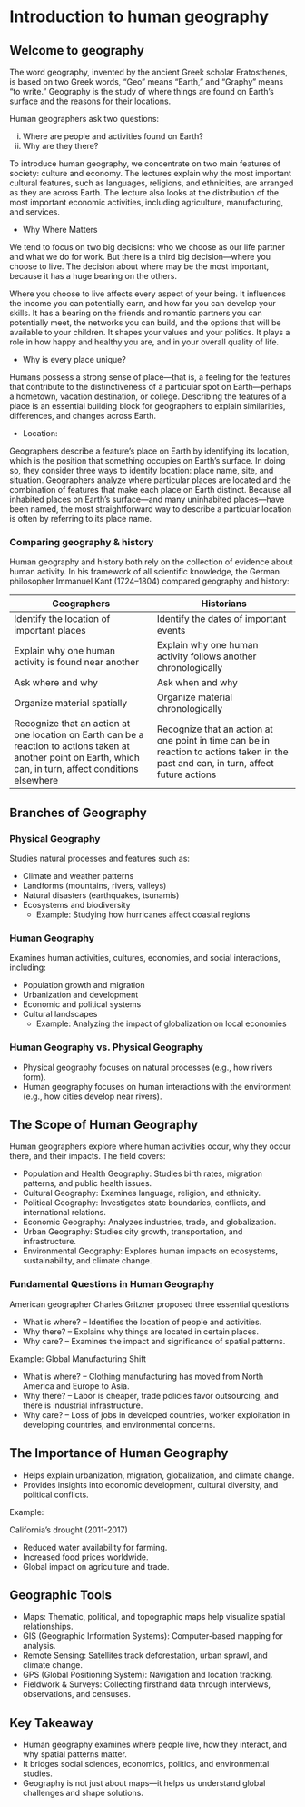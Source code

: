 # Introduction to human geography

## Welcome to geography

The word geography, invented by the ancient Greek scholar Eratosthenes, is based on two Greek words, "Geo" means “Earth,” and "Graphy" means “to write.” Geography is the study of where things are found on Earth's surface and the reasons for their locations.

Human geographers ask two questions:

(i) Where are people and activities found on Earth?
(ii) Why are they there?

To introduce human geography, we concentrate on two main features of society: culture and economy. The lectures explain why the most important cultural features, such as languages, religions, and ethnicities, are arranged as they are across Earth. The lecture also looks at the distribution of the most important economic activities, including agriculture, manufacturing, and services.

-   Why Where Matters

We tend to focus on two big decisions: who we choose as our life partner and what we do for work. But there is a third big decision—where you choose to live. The decision about where may be the most important, because it has a huge bearing on the others.

Where you choose to live affects every aspect of your being. It influences the income you can potentially earn, and how far you can develop your skills. It has a bearing on the friends and romantic partners you can potentially meet, the networks you can build, and the options that will be available to your children. It shapes your values and your politics. It plays a role in how happy and healthy you are, and in your overall quality of life.

-   Why is every place unique?

Humans possess a strong sense of place—that is, a feeling for the features that contribute to the distinctiveness of a particular spot on Earth—perhaps a hometown, vacation destination, or college. Describing the features of a place is an essential building block for geographers to explain similarities, differences, and changes across Earth.

-   Location:

Geographers describe a feature’s place on Earth by identifying its location, which is the position that something occupies on Earth’s surface. In doing so, they consider three ways to identify location: place name, site, and situation. Geographers analyze where particular places are located and the combination of features that make each place on Earth distinct. Because all inhabited places on Earth’s surface—and many uninhabited places—have been named, the most straightforward way to describe a particular location is often by referring to its place name.

### Comparing geography & history

Human geography and history both rely on the collection of evidence about human activity. In his framework of all scientific knowledge, the German philosopher Immanuel Kant (1724–1804) compared geography and history:

| Geographers | Historians |
|----|----|
| Identify the location of important places | Identify the dates of important events |
| Explain why one human activity is found near another | Explain why one human activity follows another chronologically |
| Ask where and why | Ask when and why |
| Organize material spatially | Organize material chronologically |
| Recognize that an action at one location on Earth can be a reaction to actions taken at another point on Earth, which can, in turn, affect conditions elsewhere | Recognize that an action at one point in time can be in reaction to actions taken in the past and can, in turn, affect future actions |

## Branches of Geography

### Physical Geography

Studies natural processes and features such as:

-   Climate and weather patterns
-   Landforms (mountains, rivers, valleys)
-   Natural disasters (earthquakes, tsunamis)
-   Ecosystems and biodiversity
    -   Example: Studying how hurricanes affect coastal regions

### Human Geography

Examines human activities, cultures, economies, and social interactions, including:

-   Population growth and migration
-   Urbanization and development
-   Economic and political systems
-   Cultural landscapes
    -   Example: Analyzing the impact of globalization on local economies

### Human Geography vs. Physical Geography

-   Physical geography focuses on natural processes (e.g., how rivers form).
-   Human geography focuses on human interactions with the environment (e.g., how cities develop near rivers).

## The Scope of Human Geography

Human geographers explore where human activities occur, why they occur there, and their impacts. The field covers:

-   Population and Health Geography: Studies birth rates, migration patterns, and public health issues.
-   Cultural Geography: Examines language, religion, and ethnicity.
-   Political Geography: Investigates state boundaries, conflicts, and international relations.
-   Economic Geography: Analyzes industries, trade, and globalization.
-   Urban Geography: Studies city growth, transportation, and infrastructure.
-   Environmental Geography: Explores human impacts on ecosystems, sustainability, and climate change.

### Fundamental Questions in Human Geography

American geographer Charles Gritzner proposed three essential questions

-   What is where? – Identifies the location of people and activities.
-   Why there? – Explains why things are located in certain places.
-   Why care? – Examines the impact and significance of spatial patterns.

Example: Global Manufacturing Shift

-   What is where? – Clothing manufacturing has moved from North America and Europe to Asia.
-   Why there? – Labor is cheaper, trade policies favor outsourcing, and there is industrial infrastructure.
-   Why care? – Loss of jobs in developed countries, worker exploitation in developing countries, and environmental concerns.

## The Importance of Human Geography

-   Helps explain urbanization, migration, globalization, and climate change.
-   Provides insights into economic development, cultural diversity, and political conflicts.

Example:

California’s drought (2011-2017)

-   Reduced water availability for farming.
-   Increased food prices worldwide.
-   Global impact on agriculture and trade.

## Geographic Tools

-   Maps: Thematic, political, and topographic maps help visualize spatial relationships.
-   GIS (Geographic Information Systems): Computer-based mapping for analysis.
-   Remote Sensing: Satellites track deforestation, urban sprawl, and climate change.
-   GPS (Global Positioning System): Navigation and location tracking.
-   Fieldwork & Surveys: Collecting firsthand data through interviews, observations, and censuses.

## Key Takeaway

-   Human geography examines where people live, how they interact, and why spatial patterns matter.
-   It bridges social sciences, economics, politics, and environmental studies.
-   Geography is not just about maps—it helps us understand global challenges and shape solutions.
